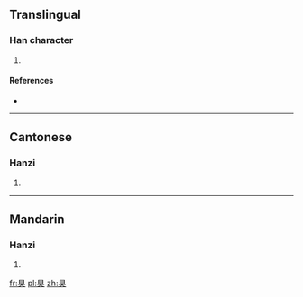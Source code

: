 ==Translingual==

===Han character===
{{Han char|rn=94|rad=犬|as=05|sn=9|four=6043<sub>3</sub>|canj=月山戈大 (BUIK)}}

# {{defn|Han|sort=犬05}}

====References====
* {{Han ref|kx=0708.160|dkj=20320|dj=1121.010|hdz=21338.050|uh=72CA|ud=29386|bh=CFBE|bd=53182}}

----

==Cantonese==

===Hanzi===
{{yue-hanzi|jyut=|y=gwik1}}

# {{defn|Cantonese|sort=犬05}}

----

==Mandarin==

===Hanzi===
{{cmn-hanzi|pin=[[jú]] ([[ju2]])|wg=chü<sup>2</sup>}}

# {{defn|Mandarin|sort=犬05}}

[[fr:狊]]
[[pl:狊]]
[[zh:狊]]